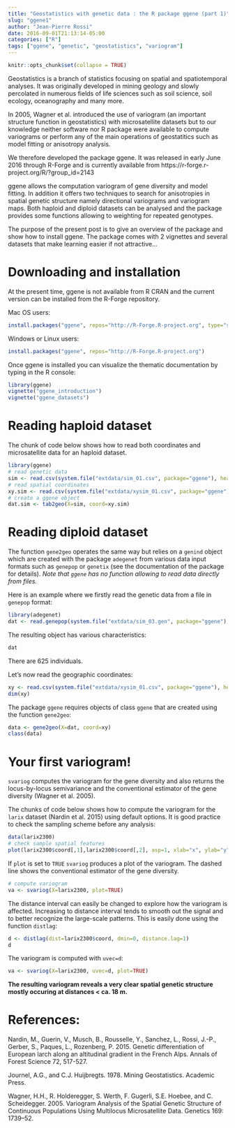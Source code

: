 ```yaml
---
title: "Geostatistics with genetic data : the R package ggene (part 1)"
slug: "ggene1"
author: "Jean-Pierre Rossi"
date: 2016-09-01T21:13:14-05:00
categories: ["R"]
tags: ["ggene", "genetic", "geostatistics", "variogram"]
---
```


```r
knitr::opts_chunk$set(collapse = TRUE)
```

Geostatistics is a branch of statistics focusing on spatial and spatiotemporal analyses. It was originally developed in mining geology and slowly percolated in numerous fields of life sciences such as soil science, soil ecology, oceanography and many more.

In 2005, Wagner et al. introduced the use of variogram (an important structure function in geostatistics) with microsatellite datasets but to our knowledge neither software nor R package were available to compute variograms or perform any of the main operations of geostatitics such as model fitting or anisotropy analysis.

We therefore developed the package ggene. It was released in early June 2016 through R-Forge and is currently available from https://r-forge.r-project.org/R/?group_id=2143

ggene allows the computation variogram of gene diversity and model fitting. In addition it offers two techniques to search for anisotropies in spatial genetic structure namely directional variograms and variogram maps. Both haploid and diploid datasets can be analysed and the package provides some functions allowing to weighting for repeated genotypes. 

The purpose of the present post is to give an overview of the package and show how to install ggene. The package comes with 2 vignettes and several datasets that make learning easier if not attractive…

# Downloading and installation

At the present time, ggene is not available from R CRAN and the current version can be installed from the R-Forge repository.

Mac OS users:
```r
install.packages("ggene", repos="http://R-Forge.R-project.org", type="source")
```

Windows or Linux users:
```r
install.packages("ggene", repos="http://R-Forge.R-project.org")
```

Once ggene is installed you can visualize the thematic documentation by typing in the R console:

```r
library(ggene)
vignette("ggene_introduction")
vignette("ggene_datasets")
```

# Reading haploid dataset

The chunk of code below shows how to read both coordinates and microsatellite data for an haploid dataset.

```r
library(ggene)
# read genetic data
sim <- read.csv(system.file("extdata/sim_01.csv", package="ggene"), header=FALSE)
# read spatial coordinates
xy.sim <- read.csv(system.file("extdata/xysim_01.csv", package="ggene"), header=FALSE)
# create a ggene object
dat.sim <- tab2geo(X=sim, coord=xy.sim)
```

# Reading diploid dataset

The function `gene2geo` operates the same way but relies on a `genind` object which are created with the package `adegenet` from various data input formats such as `genepop` or `genetix` (see the documentation of the package for details). *Note that `ggene` has no function allowing to read data directly from files.*

Here is an example where we firstly read the genetic data from a file in `genepop`   format:

```r
library(adegenet)
dat <- read.genepop(system.file("extdata/sim_03.gen", package="ggene"), ncode = 3)
```

The resulting object has various characteristics:

```r
dat
```

There are 625 individuals. 

Let’s now read the geographic coordinates:

```r
xy <- read.csv(system.file("extdata/xysim_01.csv", package="ggene"), header=FALSE)
dim(xy)
```

The package `ggene` requires objects of class `ggene`  that are created using the function `gene2geo`:

```r
data <- gene2geo(X=dat, coord=xy)
class(data)
```

# Your first variogram!

`svariog` computes the variogram for the gene diversity and also returns the locus-by-locus semivariance and the conventional estimator of the gene diversity (Wagner et al. 2005). 

The chunks of code below shows how to compute the variogram for the `larix` dataset (Nardin et al. 2015) using default options. It is good practice to check the sampling scheme before any analysis:

```r
data(larix2300)
# check sample spatial features
plot(larix2300$coord[,1],larix2300$coord[,2], asp=1, xlab="x", ylab="y")
```

If `plot` is set to `TRUE` `svariog` produces a plot of the variogram. The dashed line shows the conventional estimator of the gene diversity.

```r
# compute variogram
va <- svariog(X=larix2300, plot=TRUE)
```

The distance interval can easily be changed to explore how the variogram is affected. Increasing to distance interval tends to smooth out the signal and to better recognize the large-scale patterns. This is easily done using the function `distlag`:

```r
d <- distlag(dist=larix2300$coord, dmin=0, distance.lag=1)
d
```

The variogram is computed with `uvec=d`:

```r
va <- svariog(X=larix2300, uvec=d, plot=TRUE)
```

**The resulting variogram reveals a very clear spatial genetic structure mostly occuring at distances < ca. 18 m.**

# References:

Nardin, M., Guerin, V., Musch, B., Rousselle, Y., Sanchez, L., Rossi, J.-P., Gerber, S., Paques, L., Rozenberg, P. 2015. Genetic differentiation of European larch along an altitudinal gradient in the French Alps. Annals of Forest Science 72, 517-527.

Journel, A.G., and C.J. Huijbregts. 1978. Mining Geostatistics. Academic Press.

Wagner, H.H., R. Holderegger, S. Werth, F. Gugerli, S.E. Hoebee, and C. Scheidegger. 2005. Variogram Analysis of the Spatial Genetic Structure of Continuous Populations Using Multilocus Microsatellite Data. Genetics 169: 1739–52.

